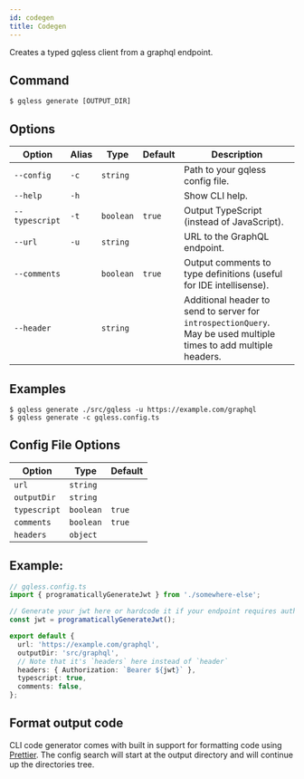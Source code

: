 ```yaml
---
id: codegen
title: Codegen
---
```


Creates a typed gqless client from a graphql endpoint.

## Command

```shell
$ gqless generate [OUTPUT_DIR]
```

## Options

| Option                      | Alias | Type      | Default | Description                                                                                                           |
| --------------------------- | ----- | --------- | ------- | --------------------------------------------------------------------------------------------------------------------- |
| <nobr>`--config`</nobr>     | `-c`  | `string`  |         | Path to your gqless config file.                                                                                      |
| <nobr>`--help`</nobr>       | `-h`  |           |         | Show CLI help.                                                                                                        |
| <nobr>`--typescript`</nobr> | `-t`  | `boolean` | `true`  | Output TypeScript (instead of JavaScript).                                                                            |
| <nobr>`--url`</nobr>        | `-u`  | `string`  |         | URL to the GraphQL endpoint.                                                                                          |
| <nobr>`--comments`</nobr>   |       | `boolean` | `true`  | Output comments to type definitions (useful for IDE intellisense).                                                    |
| <nobr>`--header`</nobr>     |       | `string`  |         | Additional header to send to server for `introspectionQuery`.<br/>May be used multiple times to add multiple headers. |

## Examples

```shell
$ gqless generate ./src/gqless -u https://example.com/graphql
$ gqless generate -c gqless.config.ts
```

## Config File Options

| Option                      | Type      | Default |
| --------------------------- | --------- | ------- |
| <nobr>`url`</nobr>          | `string`  |         |
| <nobr>`outputDir`</nobr>    | `string`  |         |
| <nobr>`typescript`</nobr>   | `boolean` | `true`  |
| <nobr>`comments`</nobr>     | `boolean` | `true`  |
| <nobr>`headers`</nobr>      | `object`  |         |

## Example:
```typescript
// gqless.config.ts
import { programaticallyGenerateJwt } from './somewhere-else';

// Generate your jwt here or hardcode it if your endpoint requires authorization
const jwt = programaticallyGenerateJwt();

export default {
  url: 'https://example.com/graphql',
  outputDir: 'src/graphql',
  // Note that it's `headers` here instead of `header`
  headers: { Authorization: `Bearer ${jwt}` },
  typescript: true,
  comments: false,
};
```

## Format output code

CLI code generator comes with built in support for formatting code using [Prettier](https://prettier.io/). The config search will start at the output directory and will continue up the directories tree.
